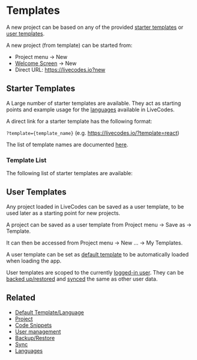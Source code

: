 # Templates


A new project can be based on any of the provided [starter templates](#starter-templates) or [user templates](#user-templates).

A new project (from template) can be started from:

- Project menu → New
- [Welcome Screen](./welcome.mdx) → New
- Direct URL: https://livecodes.io?new

## Starter Templates

A Large number of starter templates are available. They act as starting points and example usage for the [languages](../languages/index.mdx) available in LiveCodes.

A direct link for a starter template has the following format:

`?template={template_name}` (e.g. https://livecodes.io/?template=react)

The list of template names are documented [here](../api/internal/type-aliases/TemplateName.md).

### Template List

The following list of starter templates are available:

<TemplateList />

## User Templates

Any project loaded in LiveCodes can be saved as a user template, to be used later as a starting point for new projects.

A project can be saved as a user template from Project menu → Save as → Template.

It can then be accessed from Project menu → New ... → My Templates.

A user template can be set as [default template](./default-template-language.mdx) to be automatically loaded when loading the app.

User templates are scoped to the currently [logged-in user](./user-management.mdx). They can be [backed up/restored](./backup-restore.mdx) and [synced](./sync.mdx) the same as other user data.

## Related

- [Default Template/Language](./default-template-language.mdx)
- [Project](./projects.mdx)
- [Code Snippets](./snippets.mdx)
- [User management](./user-management.mdx)
- [Backup/Restore](./backup-restore.mdx)
- [Sync](./sync.mdx)
- [Languages](../languages/index.mdx)
